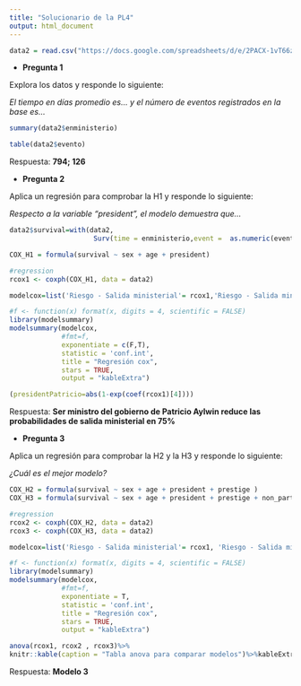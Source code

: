 ```yaml
---
title: "Solucionario de la PL4"
output: html_document
---
```


```r
data2 = read.csv("https://docs.google.com/spreadsheets/d/e/2PACX-1vT66z54ezbhTPQceriWSW_MWZSvtxJq4v3t1DlmN5B7DbeQBBGhMZJuGYR0g6fq4dwSPstlmstU4vh7/pub?gid=690308600&single=true&output=csv")
```

* **Pregunta 1**

Explora los datos y responde lo siguiente:

*El tiempo en días promedio es... y el número de eventos registrados en la base es...*

```r
summary(data2$enministerio)
```

```r
table(data2$evento)
```

Respuesta: **794; 126**

* **Pregunta 2**

Aplica un regresión para comprobar la H1 y responde lo siguiente: 

*Respecto a la variable "president", el modelo demuestra que...*

```r
data2$survival=with(data2,
                     Surv(time = enministerio,event =  as.numeric(evento)))
```


```r
COX_H1 = formula(survival ~ sex + age + president)

#regression
rcox1 <- coxph(COX_H1, data = data2)

modelcox=list('Riesgo - Salida ministerial'= rcox1,'Riesgo - Salida min. (exponenciado)'= rcox1)

#f <- function(x) format(x, digits = 4, scientific = FALSE)
library(modelsummary)
modelsummary(modelcox,
             #fmt=f,
             exponentiate = c(F,T), 
             statistic = 'conf.int',
             title = "Regresión cox",
             stars = TRUE,
             output = "kableExtra")
```

```r
(presidentPatricio=abs(1-exp(coef(rcox1)[4])))
```

Respuesta: **Ser ministro del gobierno de Patricio Aylwin reduce las probabilidades de salida ministerial en 75%**

* **Pregunta 3**

Aplica un regresión para comprobar la H2 y la H3 y responde lo siguiente: 

*¿Cuál es el mejor modelo?*

```r
COX_H2 = formula(survival ~ sex + age + president + prestige )
COX_H3 = formula(survival ~ sex + age + president + prestige + non_party)

#regression
rcox2 <- coxph(COX_H2, data = data2)
rcox3 <- coxph(COX_H3, data = data2)

modelcox=list('Riesgo - Salida ministerial'= rcox1, 'Riesgo - Salida ministerial'= rcox2,'Riesgo - Salida ministerial'= rcox3)

#f <- function(x) format(x, digits = 4, scientific = FALSE)
library(modelsummary)
modelsummary(modelcox,
             #fmt=f, 
             exponentiate = T,
             statistic = 'conf.int',
             title = "Regresión cox",
             stars = TRUE,
             output = "kableExtra")
```

```r
anova(rcox1, rcox2 , rcox3)%>%
knitr::kable(caption = "Tabla anova para comparar modelos")%>%kableExtra::kable_styling(full_width = FALSE)
```

Respuesta: **Modelo 3**



